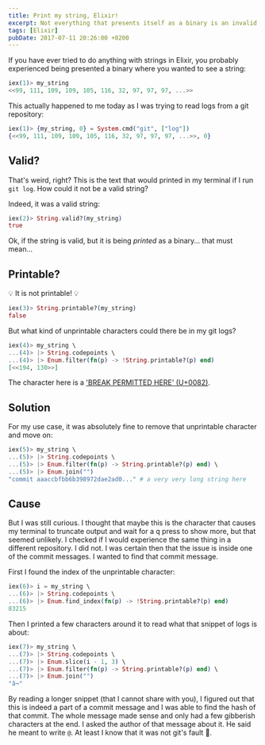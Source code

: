 ```yaml
---
title: Print my string, Elixir!
excerpt: Not everything that presents itself as a binary is an invalid string.
tags: [Elixir]
pubDate: 2017-07-11 20:26:00 +0200
---
```


If you have ever tried to do anything with strings in Elixir, you probably experienced being presented a binary where you wanted to see a string:

```elixir
iex(1)> my_string
<<99, 111, 109, 109, 105, 116, 32, 97, 97, 97, ...>>
```

This actually happened to me today as I was trying to read logs from a git repository:

```elixir
iex(1)> {my_string, 0} = System.cmd("git", ["log"])
{<<99, 111, 109, 109, 105, 116, 32, 97, 97, 97, ...>>, 0}
```

## Valid?

That's weird, right? This is the text that would printed in my terminal if I run `git log`. How could it not be a valid string?

Indeed, it was a valid string:

```elixir
iex(2)> String.valid?(my_string)
true
```

Ok, if the string is valid, but it is being _printed_ as a binary... that must mean...

## Printable?

💡 It is not printable! 💡

```elixir
iex(3)> String.printable?(my_string)
false
```

But what kind of unprintable characters could there be in my git logs?

```elixir
iex(4)> my_string \
...(4)> |> String.codepoints \
...(4)> |> Enum.filter(fn(p) -> !String.printable?(p) end)
[<<194, 130>>]
```

The character here is a ['BREAK PERMITTED HERE' (U+0082)](http://www.fileformat.info/info/unicode/char/0082/index.htm).

## Solution

For my use case, it was absolutely fine to remove that unprintable character and move on:

```elixir
iex(5)> my_string \
...(5)> |> String.codepoints \
...(5)> |> Enum.filter(fn(p) -> String.printable?(p) end) \
...(5)> |> Enum.join("")
"commit aaaccbfbb6b398972dae2ad0..." # a very very long string here
```

## Cause

But I was still curious. I thought that maybe this is the character that causes my terminal to truncate output and wait for a <kbd>q</kbd> press to show more, but that seemed unlikely. I checked if I would experience the same thing in a different repository. I did not. I was certain then that the issue is inside one of the commit messages. I wanted to find that commit message.

First I found the index of the unprintable character:

```elixir
iex(6)> i = my_string \
...(6)> |> String.codepoints \
...(6)> |> Enum.find_index(fn(p) -> !String.printable?(p) end)
83215
```

Then I printed a few characters around it to read what that snippet of logs is about:

```elixir
iex(7)> my_string \
...(7)> |> String.codepoints \
...(7)> |> Enum.slice(i - 1, 3) \
...(7)> |> Enum.filter(fn(p) -> String.printable?(p) end) \
...(7)> |> Enum.join("")
"â¬"
```

By reading a longer snippet (that I cannot share with you), I figured out that this is indeed a part of a commit message and I was able to find the hash of that commit. The whole message made sense and only had a few gibberish characters at the end. I asked the author of that message about it. He said he meant to write `@`. At least I know that it was not git's fault 🙂.
